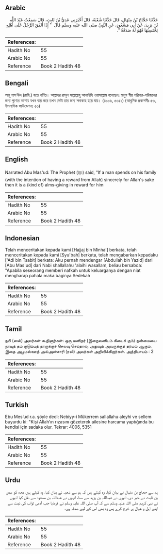 ## Arabic


<div dir="rtl" lang="ar" style={{fontSize:'larger',backgroundColor:'#f8f9fa',padding:20}}>
حَدَّثَنَا حَجَّاجُ بْنُ مِنْهَالٍ، قَالَ حَدَّثَنَا شُعْبَةُ، قَالَ أَخْبَرَنِي عَدِيُّ بْنُ ثَابِتٍ، قَالَ سَمِعْتُ عَبْدَ اللَّهِ بْنَ يَزِيدَ، عَنْ أَبِي مَسْعُودٍ، عَنِ النَّبِيِّ صلى الله عليه وسلم قَالَ ‏ "‏ إِذَا أَنْفَقَ الرَّجُلُ عَلَى أَهْلِهِ يَحْتَسِبُهَا فَهُوَ لَهُ صَدَقَةٌ ‏"‏‏.‏
</div>
<div style={{backgroundColor:'#f8f9fa',padding:20, marginBottom: 10}}><table> <thead> <tr> <th>References:</th> <th></th> </tr> </thead> <tbody><tr><td>Hadith No</td><td>55</td></tr><tr><td>Arabic No</td><td>55</td></tr><tr><td>Reference</td><td>Book 2 Hadith 48</td></tr></tbody></table></div>

## Bengali


<div dir="ltr" lang="bn" style={{fontSize:'larger',backgroundColor:'#f8f9fa',padding:20}}>
আবূ মাস‘ঊদ (রাযি.) হতে বর্ণিত। আল্লাহর রাসূল সাল্লাল্লাহু আলাইহি ওয়াসাল্লাম বলেছেনঃ মানুষ স্বীয় পরিবার-পরিজনের জন্য পুণ্যের আশায় যখন ব্যয় করে তখন সেটা তার জন্য সদাকাহ হয়ে যায়। (৪০০৬, ৫৩৫১) (আধুনিক প্রকাশনীঃ ৫৩, ইসলামিক ফাউন্ডেশনঃ ৫৩)
</div>
<div style={{backgroundColor:'#f8f9fa',padding:20, marginBottom: 10}}><table> <thead> <tr> <th>References:</th> <th></th> </tr> </thead> <tbody><tr><td>Hadith No</td><td>55</td></tr><tr><td>Arabic No</td><td>55</td></tr><tr><td>Reference</td><td>Book 2 Hadith 48</td></tr></tbody></table></div>

## English


<div dir="ltr" lang="en" style={{fontSize:'larger',backgroundColor:'#f8f9fa',padding:20}}>
Narrated Abu Mas'ud: The Prophet (ﷺ) said, "If a man spends on his family (with the intention of having a reward from Allah) sincerely for Allah's sake then it is a (kind of) alms-giving in reward for him
</div>
<div style={{backgroundColor:'#f8f9fa',padding:20, marginBottom: 10}}><table> <thead> <tr> <th>References:</th> <th></th> </tr> </thead> <tbody><tr><td>Hadith No</td><td>55</td></tr><tr><td>Arabic No</td><td>55</td></tr><tr><td>Reference</td><td>Book 2 Hadith 48</td></tr></tbody></table></div>

## Indonesian


<div dir="ltr" lang="id" style={{fontSize:'larger',backgroundColor:'#f8f9fa',padding:20}}>
Telah menceritakan kepada kami [Hajjaj bin Minhal] berkata, telah menceritakan kepada kami [Syu'bah] berkata, telah mengabarkan kepadaku ['Adi bin Tsabit] berkata: Aku pernah mendengar [Abdullah bin Yazid] dari [Abu Mas'ud] dari Nabi shallallahu 'alaihi wasallam, beliau bersabda: "Apabila seseorang memberi nafkah untuk keluarganya dengan niat mengharap pahala maka baginya Sedekah
</div>
<div style={{backgroundColor:'#f8f9fa',padding:20, marginBottom: 10}}><table> <thead> <tr> <th>References:</th> <th></th> </tr> </thead> <tbody><tr><td>Hadith No</td><td>55</td></tr><tr><td>Arabic No</td><td>55</td></tr><tr><td>Reference</td><td>Book 2 Hadith 48</td></tr></tbody></table></div>

## Tamil


<div dir="ltr" lang="ta" style={{fontSize:'larger',backgroundColor:'#f8f9fa',padding:20}}>
நபி (ஸல்) அவர்கள் கூறினார்கள்: ஒரு மனிதர் (இறைவனிடம் கிடைக் கும்) நன்மையை நாடித் தம் குடும்பத் தாருக்குச் செலவு செய்தால், அதுவும் அவருக்குத் தர்மம் ஆகும். இதை அபூமஸ்ஊத் அல்அன்சாரி (ரலி) அவர்கள் அறிவிக்கிறார்கள். அத்தியாயம் : 2
</div>
<div style={{backgroundColor:'#f8f9fa',padding:20, marginBottom: 10}}><table> <thead> <tr> <th>References:</th> <th></th> </tr> </thead> <tbody><tr><td>Hadith No</td><td>55</td></tr><tr><td>Arabic No</td><td>55</td></tr><tr><td>Reference</td><td>Book 2 Hadith 48</td></tr></tbody></table></div>

## Turkish


<div dir="ltr" lang="tr" style={{fontSize:'larger',backgroundColor:'#f8f9fa',padding:20}}>
Ebu Mes’ud r.a. şöyle dedi: Nebiyy-i Mükerrem sallallahu aleyhi ve sellem buyurdu ki: "Kişi Allah'ın rızasını gözeterek ailesine harcama yaptığında bu kendisi için sadaka olur. Tekrar: 4006, 5351
</div>
<div style={{backgroundColor:'#f8f9fa',padding:20, marginBottom: 10}}><table> <thead> <tr> <th>References:</th> <th></th> </tr> </thead> <tbody><tr><td>Hadith No</td><td>55</td></tr><tr><td>Arabic No</td><td>55</td></tr><tr><td>Reference</td><td>Book 2 Hadith 48</td></tr></tbody></table></div>

## Urdu


<div dir="rtl" lang="ur" style={{fontSize:'larger',backgroundColor:'#f8f9fa',padding:20}}>
ہم سے حجاج بن منہال نے بیان کیا، وہ کہتے ہیں کہ ہم سے شعبہ نے بیان کیا، وہ کہتے ہیں مجھ کو عدی بن ثابت نے خبر دی، انہوں نے عبداللہ بن یزید سے سنا، انہوں نے عبداللہ بن مسعود سے نقل کیا انہوں نے نبی کریم صلی اللہ علیہ وسلم سے کہ آپ صلی اللہ علیہ وسلم نے فرمایا جب آدمی ثواب کی نیت سے اپنے اہل و عیال پر خرچ کرے پس وہ بھی اس کے لیے صدقہ ہے۔
</div>
<div style={{backgroundColor:'#f8f9fa',padding:20, marginBottom: 10}}><table> <thead> <tr> <th>References:</th> <th></th> </tr> </thead> <tbody><tr><td>Hadith No</td><td>55</td></tr><tr><td>Arabic No</td><td>55</td></tr><tr><td>Reference</td><td>Book 2 Hadith 48</td></tr></tbody></table></div>